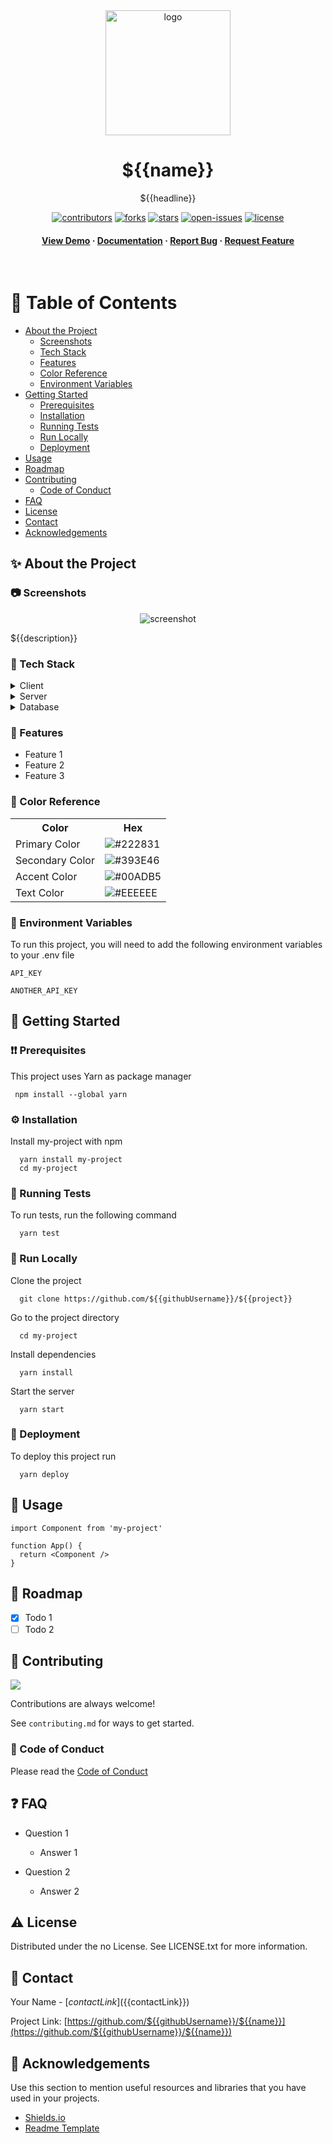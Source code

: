 <div align="center">

  <img src="assets/logo.png" alt="logo" width="200" height="auto" />
  <h1>${{name}}</h1>
   
  <p>
    ${{headline}}
  </p>
   
  [![contributors]][contributors-url]
  [![forks]][forks-url]
  [![stars]][stars-url]
  [![open-issues]][open-issues-url]
  [![license]][license-url]
   
  <h4>
    <a href="https://github.com/${{githubUsername}}/${{name}}/">View Demo</a>
  <span> · </span>
    <a href="https://github.com/${{githubUsername}}/${{name}}">Documentation</a>
  <span> · </span>
    <a href="https://github.com/${{githubUsername}}/${{name}}/issues/">Report Bug</a>
  <span> · </span>
    <a href="https://github.com/${{githubUsername}}/${{name}}/issues/">Request Feature</a>
  </h4>
</div>

<br />

<!-- Table of Contents -->
# 📔 Table of Contents

- [About the Project](#about-the-project)
  * [Screenshots](#screenshots)
  * [Tech Stack](#tech-stack)
  * [Features](#features)
  * [Color Reference](#color-reference)
  * [Environment Variables](#environment-variables)
- [Getting Started](#getting-started)
  * [Prerequisites](#prerequisites)
  * [Installation](#installation)
  * [Running Tests](#running-tests)
  * [Run Locally](#run-locally)
  * [Deployment](#deployment)
- [Usage](#usage)
- [Roadmap](#roadmap)
- [Contributing](#contributing)
  * [Code of Conduct](#code-of-conduct)
- [FAQ](#faq)
- [License](#license)
- [Contact](#contact)
- [Acknowledgements](#acknowledgements)

<!-- About the Project -->
## ✨ About the Project <a name="about-the-project"></a>

<!-- Screenshots -->
### 📷 Screenshots <a name="screenshots"></a>

<div align="center"> 
  <img src="https://placehold.co/600x400?text=Your+Screenshot+here" alt="screenshot" />
</div>

${{description}}

<!-- TechStack -->
### 🔮 Tech Stack <a name="tech-stack"></a>

<details>
  <summary>Client</summary>
  <ul>
    <li><a href="https://www.typescriptlang.org/">Typescript</a></li>
    <li><a href="https://nextjs.org/">Next.js</a></li>
    <li><a href="https://reactjs.org/">React.js</a></li>
    <li><a href="https://tailwindcss.com/">TailwindCSS</a></li>
  </ul>
</details>
<details>
  <summary>Server</summary>
  <ul>
    <li><a href="https://www.typescriptlang.org/">Typescript</a></li>
    <li><a href="https://expressjs.com/">Express.js</a></li>
    <li><a href="https://socket.io/">SocketIO</a></li>
    <li><a href="https://www.prisma.io/">Prisma</a></li>    
  </ul>
</details>
<details>
<summary>Database</summary>
  <ul>
    <li><a href="https://www.mysql.com/">MySQL</a></li>
    <li><a href="https://www.mongodb.com/">MongoDB</a></li>
  </ul>
</details>

<!-- Features -->
### 🎯 Features <a name="features"></a>

- Feature 1
- Feature 2
- Feature 3

<!-- Color Reference -->
### 🎨 Color Reference

<table>
  <tr>
    <th>Color</th>
    <th>Hex</th>
  </tr>
  <tr>
    <td>Primary Color</td>
    <td><img src="https://via.placeholder.com/10/222831?text=+">#222831</td>
  </tr>
  <tr>
    <td>Secondary Color</td>
    <td><img src="https://via.placeholder.com/10/393E46?text=+">#393E46</td>
  </tr>
  <tr>
    <td>Accent Color</td>
    <td><img src="https://via.placeholder.com/10/00ADB5?text=+">#00ADB5</td>
  </tr>
  <tr>
    <td>Text Color</td>
    <td><img src="https://via.placeholder.com/10/EEEEEE?text=+">#EEEEEE</td>
  </tr>
</table>

<!-- Env Variables -->
### 🔑 Environment Variables <a name="environment-variables"></a>

To run this project, you will need to add the following environment variables to your .env file

`API_KEY`

`ANOTHER_API_KEY`

<!-- Getting Started -->
## 🧰 Getting Started <a name="getting-started"></a>

<!-- Prerequisites -->
### ❗❗ Prerequisites <a name="prerequisites"></a>

This project uses Yarn as package manager

```
 npm install --global yarn
```

<!-- Installation -->
### ⚙️ Installation <a name="installation"></a>

Install my-project with npm

```
  yarn install my-project
  cd my-project
```
    
<!-- Running Tests -->
### 🧪 Running Tests <a name="running-tests"></a>

To run tests, run the following command

```
  yarn test
```

<!-- Run Locally -->
### 🏃 Run Locally <a name="run-locally"></a>

Clone the project

```
  git clone https://github.com/${{githubUsername}}/${{project}}
```

Go to the project directory

```
  cd my-project
```

Install dependencies

```
  yarn install
```

Start the server

```
  yarn start
```

<!-- Deployment -->
### 🚩 Deployment <a name="deployment"></a>

To deploy this project run

```
  yarn deploy
```

<!-- Usage -->
## 👀 Usage <a name="usage"></a>

```
import Component from 'my-project'

function App() {
  return <Component />
}
```

<!-- Roadmap -->
## 🧭 Roadmap <a name="roadmap"></a>

- [x] Todo 1
- [ ] Todo 2

<!-- Contributing -->
## 👋 Contributing <a name="contributing"></a>

<a href="https://github.com/${{githubUsername}}/${{name}}/graphs/contributors">
  <img src="https://contrib.rocks/image?repo=${{githubUsername}}/${{name}}" />
</a>

Contributions are always welcome!

See `contributing.md` for ways to get started.

<!-- Code of Conduct -->
### 📜 Code of Conduct <a name="code-of-conduct"></a>

Please read the [Code of Conduct](https://github.com/${{githubUsername}}/${{name}}/blob/main/CODE_OF_CONDUCT.md)

<!-- FAQ -->
## ❓ FAQ <a name="faq"></a>

- Question 1

  + Answer 1

- Question 2

  + Answer 2

<!-- License -->
## ⚠️ License <a name="license"></a>

Distributed under the no License. See LICENSE.txt for more information.

<!-- Contact -->
## 🤝 Contact <a name="contact"></a>

Your Name - [${{contactLink}}](${{contactLink}})

Project Link: [https://github.com/${{githubUsername}}/${{name}}](https://github.com/${{githubUsername}}/${{name}})

<!-- Acknowledgments -->
## 💎 Acknowledgements <a name="acknowledgements"></a>

Use this section to mention useful resources and libraries that you have used in your projects.

 - [Shields.io](https://shields.io/)
 - [Readme Template](https://github.com/othneildrew/Best-README-Template)

<!-- MARKDOWN LINKS -->
[contributors]: https://img.shields.io/github/contributors/${{githubUsername}}/${{name}}
[contributors-url]: https://github.com/${{githubUsername}}/${{name}}/graphs/contributors
[forks]: https://img.shields.io/github/forks/${{githubUsername}}/${{name}}?style=flat-square
[forks-url]: https://github.com/${{githubUsername}}/${{name}}/network/members
[stars]: https://img.shields.io/github/stars/${{githubUsername}}/${{name}}?style=flat-square
[stars-url]: https://github.com/${{githubUsername}}/${{name}}/stargazers
[open-issues]: https://img.shields.io/github/issues/${{githubUsername}}/${{name}}?style=flat-square
[open-issues-url]: https://github.com/${{githubUsername}}/${{name}}/issues
[license]: https://img.shields.io/github/license/${{githubUsername}}/${{name}}?style=flat-square
[license-url]: https://github.com/${{githubUsername}}/${{name}}/blob/master/LICENSE
